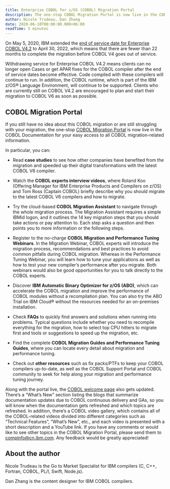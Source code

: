 ```yaml
---
title: Enterprise COBOL for z/OS (COBOL) Migration Portal
description: The one-stop COBOL Migration Portal is now live in the COBOL Documentation for easy access to COBOL migration-related information.
author: Nicole Trudeau, Dan Zhang
date: 2020-06-10T00:00:00.000+06:00
readTime: 5 minutes
---
```


On May 5, 2020, IBM extended the [end of service date for Enterprise COBOL V4.2](https://www-01.ibm.com/common/ssi/ShowDoc.wss?docURL=/common/ssi/rep_ca/4/897/ENUS220-254/index.html&lang=en&request_locale=en) 
to April 30, 2022, which means that there are fewer than 22 months to complete the migration before COBOL V4 goes out of service.

Withdrawing service for Enterprise COBOL V4.2 means clients can no longer open Cases or get APAR fixes for the 
COBOL compiler after the end of service dates become effective. Code compiled with these compilers will continue to run. 
In addition, the COBOL runtime, which is part of the IBM z/OS® Language Environment, will continue to be supported. Clients 
who are currently still on COBOL V4.2 are encouraged to plan and start their migration to COBOL V6 as soon as possible.

## COBOL Migration Portal

If you still have no idea about this COBOL migration or are still struggling with your migration, 
the one-stop [COBOL Migration Portal](https://www.ibm.com/docs/en/cobol-zos/6.3?topic=SS6SG3_6.3.0/migration-portal.html) 
is now live in the COBOL Documentation for your easy access to all COBOL migration-related information.

In particular, you can:

- Read **case studies** to see how other companies have benefited from the migration and speeded up their digital transformations with the latest COBOL V6 compiler.

- Watch the **COBOL experts interview videos**, where Roland Koo (Offering Manager for IBM Enterprise Products and Compilers on z/OS) 
and Tom Ross (Captain COBOL) briefly describe why you should migrate to the latest COBOL V6 compilers and how to migrate.

- Try the cloud-based **COBOL Migration Assistant** to navigate through the whole migration process. 
The Migration Assistant requires a simple IBMid logon, and it outlines the 14 key migration steps that 
you should take actions or pay attention to. Each step asks a question and then points you to more information or the following steps.

- Register to the no-charge **COBOL Migration and Performance Tuning Webinars**. In the Migration Webinar, 
COBOL experts will introduce the migration process, recommendations and best practices to avoid common pitfalls 
during COBOL migration. Whereas in the Performance Tuning Webinar, you will learn how to tune your applications 
as well as how to test your new compiler’s performance after you migrate. Both webinars would also be good opportunities 
for you to talk directly to the COBOL experts.

- Discover **IBM Automatic Binary Optimizer for z/OS (ABO)**, which can accelerate the COBOL migration and improve the 
performance of COBOL modules without a recompilation plan. You can also try the ABO Trial on IBM Cloud® without the resources needed for an on-premises installation.

- Check **FAQs** to quickly find answers and solutions when running into problems. Typical questions include whether you need to 
recompile everything for the migration, how to select top CPU hitters to migrate first and tools or suggestions to speed up the migration, etc.

- Find the complete **COBOL Migration Guides and Performance Tuning Guides**, where you can locate every detail about migration and performance tuning.

- Check out **other resources** such as fix packs/PTFs to keep your COBOL compilers up-to-date, 
as well as the COBOL Support Portal and COBOL community to seek for help along your migration and performance tuning journey.

Along with the portal live, the [COBOL welcome page](https://www.ibm.com/docs/en/cobol-zos) also gets updated. There’s a “What’s New” section listing the blogs that 
summarize documentation updates due to COBOL continuous delivery and GAs, so you will know when the documentation gets refreshed 
and which topics are refreshed. In addition, there’s a COBOL video gallery, which contains all of the COBOL-related videos divided 
into different categories such as “Technical Features”, “What’s New”, etc., and each video is presented with a short description and a YouTube link.
If you have any comments or would like to see other topics in the COBOL Migration Portal, please send them to compinfo@cn.ibm.com. 
Any feedback would be greatly appreciated!

## About the author

Nicole Trudeau is the Go to Market Specialist for IBM compilers (C, C++, Fortran, COBOL, PL/I, Swift, Node.js).

Dan Zhang is the content designer for IBM COBOL compilers.